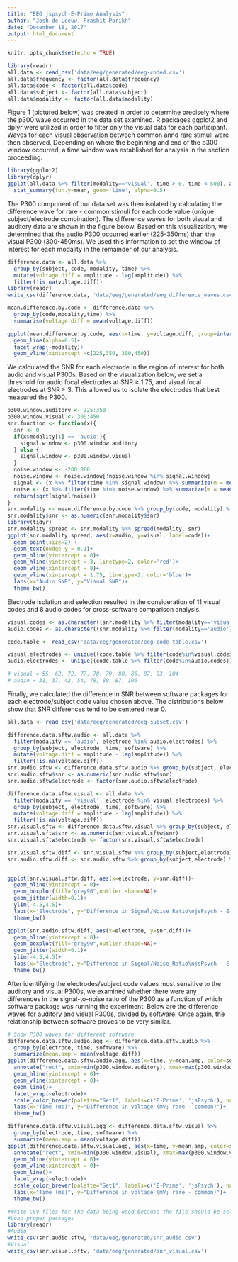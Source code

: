 ```yaml
---
title: "EEG jspsych-E-Prime Analysis"
author: "Josh de Leeuw, Prashit Parikh"
date: "December 18, 2017"
output: html_document
---
```


```r
knitr::opts_chunk$set(echo = TRUE)
```

```r
library(readr)
all.data <- read_csv('data/eeg/generated/eeg-coded.csv')
all.data$frequency <- factor(all.data$frequency)
all.data$code <- factor(all.data$code)
all.data$subject <- factor(all.data$subject)
all.data$modality <- factor(all.data$modality)
```


Figure 1 (pictured below) was created in order to determine precisely where the p300 wave occurred in the data set examined. R packages ggplot2 and dplyr were utilized in order to filter only the visual data for each participant. Waves for each visual observation between common annd rare stimuli were then observed. Depending on where the beginning and end of the p300 window occurred, a time window was established for analysis in the section proceeding.


```r
library(ggplot2)
library(dplyr)
ggplot(all.data %>% filter(modality=='visual', time > 0, time < 500), aes(x=time, y=amplitude, group=interaction(code, frequency), color=frequency))+
  stat_summary(fun.y=mean, geom='line', alpha=0.5)
```


The P300 component of our data set was then isolated by calculating the difference wave for rare - common stimuli for each code value (unique subject/electrode combination). The difference waves for both visual and auditory data are shown in the figure below. Based on this visualization, we determined that the audio P300 occurred earlier (225-350ms) than the visual P300 (300-450ms). We used this information to set the window of interest for each modality in the remainder of our analysis.


```r
difference.data <- all.data %>%
  group_by(subject, code, modality, time) %>%
  mutate(voltage.diff = amplitude - lag(amplitude)) %>%
  filter(!is.na(voltage.diff))
library(readr)
write_csv(difference.data, 'data/eeg/generated/eeg_difference_waves.csv')

mean.difference.by.code <- difference.data %>%
  group_by(code,modality,time) %>%
  summarise(voltage.diff = mean(voltage.diff))

ggplot(mean.difference.by.code, aes(x=time, y=voltage.diff, group=interaction(code, modality), color=modality))+
  geom_line(alpha=0.5)+
  facet_wrap(~modality)+
  geom_vline(xintercept =c(225,350, 300,450))

```


We calculated the SNR for each electrode in the region of interest for both audio and visual P300s. Based on the visualization below, we set a threshold for audio focal electrodes at SNR ≥ 1.75, and visual focal electrodes at SNR ≥ 3. This allowed us to isolate the electrodes that best measured the P300.


```r
p300.window.auditory <- 225:350
p300.window.visual <- 300:450
snr.function <- function(x){
  snr <- 0
  if(x$modality[1] == 'audio'){
    signal.window <- p300.window.auditory
  } else {
    signal.window <- p300.window.visual
  }
  noise.window <- -200:800
  noise.window <- noise.window[!noise.window %in% signal.window]
  signal <- (x %>% filter(time %in% signal.window) %>% summarize(m = mean(voltage.diff^2)))$m[1]
  noise <- (x %>% filter(time %in% noise.window) %>% summarize(m = mean(voltage.diff^2)))$m[1]
  return(sqrt(signal/noise))
}
snr.modality <- mean.difference.by.code %>% group_by(code, modality) %>% do(snr = snr.function(.))
snr.modality$snr <- as.numeric(snr.modality$snr)
library(tidyr)
snr.modality.spread <- snr.modality %>% spread(modality, snr)
ggplot(snr.modality.spread, aes(x=audio, y=visual, label=code))+ 
  geom_point(size=2) + 
  geom_text(nudge_y = 0.1)+
  geom_hline(yintercept = 0)+
  geom_hline(yintercept = 3, linetype=2, color='red')+
  geom_vline(xintercept = 0)+
  geom_vline(xintercept = 1.75, linetype=2, color='blue')+
  labs(x="Audio SNR", y="Visual SNR")+
  theme_bw()

```


Electrode isolation and selection resulted in the consideration of 11 visual codes and 8 audio codes for cross-software comparison analysis.


```r
visual.codes <- as.character((snr.modality %>% filter(modality=='visual') %>% group_by(modality) %>% top_n(n=12, w=snr))$code)
audio.codes <- as.character((snr.modality %>% filter(modality=='audio') %>% group_by(modality) %>% top_n(n=12, w=snr))$code)

code.table <- read_csv('data/eeg/generated/eeg-code-table.csv')

visual.electrodes <- unique((code.table %>% filter(code%in%visual.codes))$el)
audio.electrodes <- unique((code.table %>% filter(code%in%audio.codes))$el)

# visual = 55, 62, 72, 77, 78, 79, 80, 86, 87, 93, 104
# audio = 31, 37, 42, 54, 78, 80, 87, 106
```


Finally, we calculated the difference in SNR between software packages for each electrode/subject code value chosen above. The distributions below show that SNR differences tend to be centered near 0. 


```r
all.data <- read_csv('data/eeg/generated/eeg-subset.csv')

difference.data.sftw.audio <- all.data %>% 
  filter(modality == 'audio', electrode %in% audio.electrodes) %>% 
  group_by(subject, electrode, time, software) %>% 
  mutate(voltage.diff = amplitude - lag(amplitude)) %>% 
  filter(!is.na(voltage.diff))
snr.audio.sftw <- difference.data.sftw.audio %>% group_by(subject, electrode, software) %>% do(snr = snr.function(.))
snr.audio.sftw$snr <- as.numeric(snr.audio.sftw$snr)
snr.audio.sftw$electrode <- factor(snr.audio.sftw$electrode)

difference.data.sftw.visual <- all.data %>% 
  filter(modality == 'visual', electrode %in% visual.electrodes) %>% 
  group_by(subject, electrode, time, software) %>% 
  mutate(voltage.diff = amplitude - lag(amplitude)) %>% 
  filter(!is.na(voltage.diff))
snr.visual.sftw <- difference.data.sftw.visual %>% group_by(subject, electrode, software) %>% do(snr = snr.function(.))
snr.visual.sftw$snr <- as.numeric(snr.visual.sftw$snr)
snr.visual.sftw$electrode <- factor(snr.visual.sftw$electrode)

snr.visual.sftw.diff <- snr.visual.sftw %>% group_by(subject,electrode) %>% mutate(snr.diff = snr - lag(snr)) %>% filter(!is.na(snr.diff))
snr.audio.sftw.diff <- snr.audio.sftw %>% group_by(subject,electrode) %>% mutate(snr.diff = snr - lag(snr)) %>% filter(!is.na(snr.diff))


ggplot(snr.visual.sftw.diff, aes(x=electrode, y=snr.diff))+
  geom_hline(yintercept = 0)+
  geom_boxplot(fill="grey90",outlier.shape=NA)+
  geom_jitter(width=0.1)+
  ylim(-4.5,4.5)+
  labs(x="Electrode", y="Difference in Signal/Noise Ratio\njsPsych - E-Prime\n")+
  theme_bw()

ggplot(snr.audio.sftw.diff, aes(x=electrode, y=snr.diff))+
  geom_hline(yintercept = 0)+
  geom_boxplot(fill="grey90",outlier.shape=NA)+
  geom_jitter(width=0.1)+
  ylim(-4.5,4.5)+
  labs(x="Electrode", y="Difference in Signal/Noise Ratio\njsPsych - E-Prime\n")+
  theme_bw()
```

After identifying the electrodes/subject code values most sensitive to the auditory and visual P300s, we examined whether there were any differences in the signal-to-noise ratio of the P300 as a function of which software package was running the experiment. Below are the difference waves for auditory and visual P300s, divided by software. Once again, the relationship between software proves to be very similar.
```r
# Show P300 waves for different software
difference.data.sftw.audio.agg <- difference.data.sftw.audio %>%
  group_by(electrode, time, software) %>%
  summarize(mean.amp = mean(voltage.diff))
ggplot(difference.data.sftw.audio.agg, aes(x=time, y=mean.amp, color=software))+
  annotate("rect", xmin=min(p300.window.auditory), xmax=max(p300.window.auditory), ymax=Inf, ymin=-Inf, alpha=0.1)+
  geom_hline(yintercept = 0)+
  geom_vline(xintercept = 0)+
  geom_line()+
  facet_wrap(~electrode)+
  scale_color_brewer(palette="Set1", labels=c('E-Prime', 'jsPsych'), name="Software")+
  labs(x="Time (ms)", y="Difference in voltage (mV; rare - common)")+
  theme_bw()

difference.data.sftw.visual.agg <- difference.data.sftw.visual %>%
  group_by(electrode, time, software) %>%
  summarize(mean.amp = mean(voltage.diff))
ggplot(difference.data.sftw.visual.agg, aes(x=time, y=mean.amp, color=software))+
  annotate("rect", xmin=min(p300.window.visual), xmax=max(p300.window.visual), ymax=Inf, ymin=-Inf, alpha=0.1)+
  geom_hline(yintercept = 0)+
  geom_vline(xintercept = 0)+
  geom_line()+
  facet_wrap(~electrode)+
  scale_color_brewer(palette="Set1", labels=c('E-Prime', 'jsPsych'), name="Software")+
  labs(x="Time (ms)", y="Difference in voltage (mV; rare - common)")+
  theme_bw()
```

```r
#Write CSV files for the data being used because the file should be self-contained for Bayesian Analysis
#Load proper packages
library(readr)
#Audio
write_csv(snr.audio.sftw, 'data/eeg/generated/snr_audio.csv')
#Visual
write_csv(snr.visual.sftw, 'data/eeg/generated/snr_visual.csv')
```